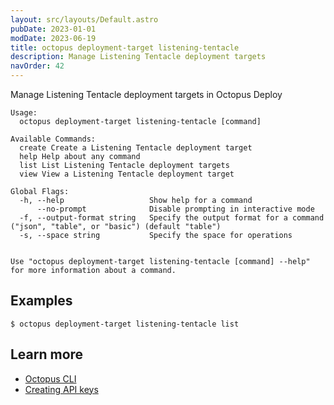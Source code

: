 ```yaml
---
layout: src/layouts/Default.astro
pubDate: 2023-01-01
modDate: 2023-06-19
title: octopus deployment-target listening-tentacle
description: Manage Listening Tentacle deployment targets
navOrder: 42
---
```


Manage Listening Tentacle deployment targets in Octopus Deploy

```
Usage:
  octopus deployment-target listening-tentacle [command]

Available Commands:
  create Create a Listening Tentacle deployment target
  help Help about any command
  list List Listening Tentacle deployment targets
  view View a Listening Tentacle deployment target

Global Flags:
  -h, --help                   Show help for a command
      --no-prompt              Disable prompting in interactive mode
  -f, --output-format string   Specify the output format for a command ("json", "table", or "basic") (default "table")
  -s, --space string           Specify the space for operations


Use "octopus deployment-target listening-tentacle [command] --help" for more information about a command.
```

## Examples

<SamplesInstance />

```
$ octopus deployment-target listening-tentacle list

```

## Learn more

- [Octopus CLI](/docs/octopus-rest-api/cli)
- [Creating API keys](/docs/octopus-rest-api/how-to-create-an-api-key)